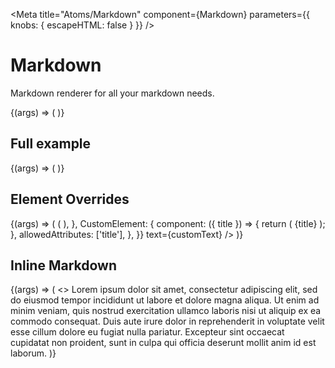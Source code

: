 
<Meta
  title="Atoms/Markdown"
  component={Markdown}
  parameters={{ knobs: { escapeHTML: false } }}
/>

# Markdown

<StoryStatus status="stable" />

Markdown renderer for all your markdown needs.

<Canvas>
  <Story name="Basics">
    {(args) => (
      <Markdown
        text={text(
          'markdown',
          `
## Hello World
This is markdown
    `
        )}
        spacing={select('spacing', ['tight', 'loose', 'none'], 'none')}
      />
    )}
  </Story>
</Canvas>

<Props of={Markdown} />

## Full example

<Canvas>
  <Story name="Full Example">
    {(args) => (
      <Markdown
        text={text('markdown', exampleMarkdown)}
        spacing={select('spacing', ['tight', 'loose', 'none'], 'none')}
      />
    )}
  </Story>
</Canvas>

## Element Overrides

<Canvas>
  <Story name="Element Overrides">
    {(args) => (
      <Markdown
        spacing={select('spacing', ['tight', 'loose', 'none'], 'none')}
        overrides={{
          CodeBlock: {
            component: (props) => (
              <Text style={{ color: 'darkblue' }} {...props} />
            ),
          },
          CustomElement: {
            component: ({ title }) => {
              return (
                <Heading
                  as="h3"
                  fontSize="md"
                  style={{
                    color: 'rebeccapurple',
                  }}
                >
                  {title}
                </Heading>
              );
            },
            allowedAttributes: ['title'],
          },
        }}
        text={customText}
      />
    )}
  </Story>
</Canvas>

## Inline Markdown

<Canvas>
  <Story name="Inline Markdown">
    {(args) => (
      <>
        Lorem ipsum dolor sit amet, consectetur adipiscing elit, sed do eiusmod
        tempor incididunt ut labore et dolore magna aliqua.
        <Markdown
          text={text('markdown', '`this is an inline markdown component`')}
          spacing={select('spacing', ['tight', 'loose', 'none'], 'none')}
          inline
        />
        Ut enim ad minim veniam, quis nostrud exercitation ullamco laboris nisi
        ut aliquip ex ea commodo consequat. Duis aute irure dolor in
        reprehenderit in voluptate velit esse cillum dolore eu fugiat nulla
        pariatur. Excepteur sint occaecat cupidatat non proident, sunt in culpa
        qui officia deserunt mollit anim id est laborum.
      </>
    )}
  </Story>
</Canvas>
